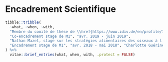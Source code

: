 # Encadrement Scientifique

```r
tibble::tribble(
  ~what, ~when, ~with,
  "Membre du comité de thèse de \\href{https://www.idiv.de/en/profile/1248.html}{Rachel Souza Fereira}", "2022-\\textbf{présent}", "",
  "Co-encadrement stage de M1", "avr. 2019 - juin 2019",
  "Nathan Mazet, stage sur les stratégies alimentaires des oiseaux à l'échelle globale, encadrant principal: Pr. Jean-Yves Barnagaud",
  "Encadrement stage de M1", "avr. 2018 - mai 2018", "Charlotte Guérineau, stage sur la rareté fonctionnelle de différents groupes taxonomiques (oiseaux, plantes, poissons, et bactéries du sol) en France"
) %>%
  vitae::brief_entries(what, when, with, .protect = FALSE)
```
